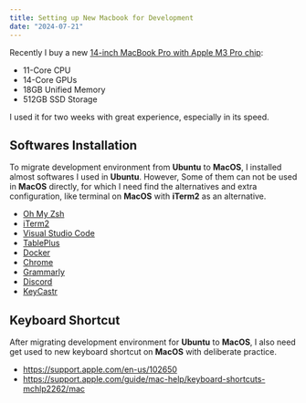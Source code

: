 ```yaml
---
title: Setting up New Macbook for Development
date: "2024-07-21"
---
```


Recently I buy a new [14-inch MacBook Pro with Apple M3 Pro chip](https://www.apple.com/shop/buy-mac/macbook-pro/14-inch-m3-pro):

- 11-Core CPU
- 14-Core GPUs
- 18GB Unified Memory
- 512GB SSD Storage

I used it for two weeks with great experience, especially in its speed.

## Softwares Installation

To migrate development environment from **Ubuntu** to **MacOS**, I installed almost softwares I used in **Ubuntu**. However,
Some of them can not be used in **MacOS** directly, for which I need find the alternatives and extra configuration, like terminal on **MacOS** with **iTerm2** as an alternative. 

- [Oh My Zsh](https://ohmyz.sh/)
- [iTerm2](https://iterm2.com/)
- [Visual Studio Code](https://code.visualstudio.com/)
- [TablePlus](https://tableplus.com/)
- [Docker](https://www.docker.com/)
- [Chrome](https://www.google.com/chrome/browser-tools/)
- [Grammarly](https://www.grammarly.com/)
- [Discord](https://discord.com/download)
- [KeyCastr](https://github.com/keycastr/keycastr)

## Keyboard Shortcut

After migrating development environment for **Ubuntu** to **MacOS**, I also need get used to new keyboard shortcut on **MacOS** with deliberate practice.

- https://support.apple.com/en-us/102650
- https://support.apple.com/guide/mac-help/keyboard-shortcuts-mchlp2262/mac
